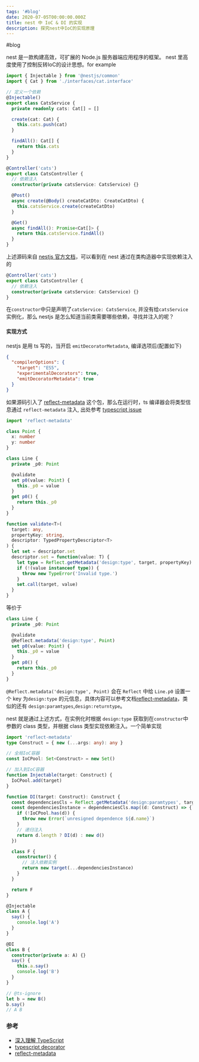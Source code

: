 ```yaml
---
tags: '#blog'
date: 2020-07-05T00:00:00.000Z
title: nest 中 IoC & DI 的实现
description: 探究nest中IoC的实现原理
---
```


#blog 

nest 是一款构建高效，可扩展的 Node.js 服务器端应用程序的框架。
nest 里高度使用了控制反转IoC的设计思想。for example

```ts
import { Injectable } from '@nestjs/common'
import { Cat } from './interfaces/cat.interface'

// 定义一个依赖
@Injectable()
export class CatsService {
  private readonly cats: Cat[] = []

  create(cat: Cat) {
    this.cats.push(cat)
  }

  findAll(): Cat[] {
    return this.cats
  }
}

@Controller('cats')
export class CatsController {
  // 依赖注入
  constructor(private catsService: CatsService) {}

  @Post()
  async create(@Body() createCatDto: CreateCatDto) {
    this.catsService.create(createCatDto)
  }

  @Get()
  async findAll(): Promise<Cat[]> {
    return this.catsService.findAll()
  }
}
```

上述源码来自 [nestjs 官方文档](https://docs.nestjs.com/providers)，可以看到在 nest 通过在类构造器中实现依赖注入的

```ts
@Controller('cats')
export class CatsController {
  // 依赖注入
  constructor(private catsService: CatsService) {}
}
```

在`constructor`中只是声明了`catsService: CatsService`, 并没有给`catsService`实例化，那么 nestjs 是怎么知道当前类需要哪些依赖，寻找并注入的呢？

#### 实现方式

nestjs 是用 ts 写的，当开启 `emitDecoratorMetadata`, 编译选项后(配置如下)

```json
{
  "compilerOptions": {
    "target": "ES5",
    "experimentalDecorators": true,
    "emitDecoratorMetadata": true
  }
}
```

如果源码引入了 [reflect-metadata](https://github.com/rbuckton/reflect-metadata) 这个包，那么在运行时，ts 编译器会将类型信息通过 `reflect-metadata` 注入, 出处参考 [typescript issue](https://github.com/Microsoft/TypeScript/issues/2577#issue-65755483)

```ts
import 'reflect-metadata'

class Point {
  x: number
  y: number
}

class Line {
  private _p0: Point

  @validate
  set p0(value: Point) {
    this._p0 = value
  }
  get p0() {
    return this._p0
  }
}

function validate<T>(
  target: any,
  propertyKey: string,
  descriptor: TypedPropertyDescriptor<T>
) {
  let set = descriptor.set
  descriptor.set = function(value: T) {
    let type = Reflect.getMetadata('design:type', target, propertyKey)
    if (!(value instanceof type)) {
      throw new TypeError('Invalid type.')
    }
    set.call(target, value)
  }
}
```

等价于

```ts
class Line {
  private _p0: Point

  @validate
  @Reflect.metadata('design:type', Point)
  set p0(value: Point) {
    this._p0 = value
  }
  get p0() {
    return this._p0
  }
}
```

`@Reflect.metadata('design:type', Point)` 会在 `Reflect` 中给 `Line.p0` 设置一个 key 为`design:type` 的元信息，具体内容可以参考文档[reflect-metadata](https://github.com/rbuckton/reflect-metadata)，类似的还有 `design:paramtypes`,`design:returntype`。

nest 就是通过上述方式，在实例化时根据 `design:type` 获取到在`constructor`中参数的 class 类型，并根据 class 类型实现依赖注入。一个简单实现

```ts
import 'reflect-metadata'
type Construct = { new (...args: any): any }

// 全局IoC容器
const IoCPool: Set<Construct> = new Set()

// 加入到IoC容器
function Injectable(target: Construct) {
  IoCPool.add(target)
}

function DI(target: Construct): Construct {
  const dependenciesCls = Reflect.getMetadata('design:paramtypes', target)
  const dependenciesInstance = dependenciesCls.map((d: Construct) => {
    if (!IoCPool.has(d)) {
      throw new Error(`unresigned dependence ${d.name}`)
    }
    // 递归注入
    return d.length ? DI(d) : new d()
  })

  class F {
    constructor() {
      // 注入依赖实例
      return new target(...dependenciesInstance)
    }
  }

  return F
}

@Injectable
class A {
  say() {
    console.log('A')
  }
}

@DI
class B {
  constructor(private a: A) {}
  say() {
    this.a.say()
    console.log('B')
  }
}

// @ts-ignore
let b = new B()
b.say()
// A B
```

### 参考

- [深入理解 TypeScript](https://jkchao.github.io/typescript-book-chinese/tips/metadata.html#%E5%9F%BA%E7%A1%80)
- [typescript decorator](https://www.typescriptlang.org/docs/handbook/decorators.html#metadata)
- [reflect-metadata](https://github.com/rbuckton/reflect-metadata)
